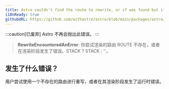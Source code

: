 ```yaml
---
title: Astro couldn't find the route to rewrite, or if was found but it emitted an error during the rendering phase.
i18nReady: true
githubURL: https://github.com/withastro/astro/blob/main/packages/astro/src/core/errors/errors-data.ts
---
```


:::caution[已废弃]
Astro 不再会抛出此错误。
:::

> **RewriteEncounteredAnError**: 你尝试渲染的路由 ROUTE 不存在，或者在渲染阶段发生了错误。STACK ? STACK : ''。

## 发生了什么错误？
用户尝试使用一个不存在的路由进行重写，或者在其渲染阶段发生了运行时错误。


